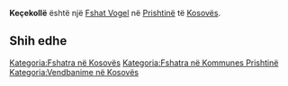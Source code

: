 {{Fshat në Kosovës
 | Emri                = Keçekollë
| sqi_N_name = Keçekollë
| sqi_N_FULL_NAME_RO = Keçekollë
| sqi_N_FULL_NAME_ND_RO = Kecekolle
| sqi_N_SORT_NAME_RG = KECEKOLLE
| sqi_N_FULL_NAME_RG = Keçekollë
| sqi_N_FULL_NAME_ND_RG = Kecekolle
| sqi_V_name = Keqekollë
| sqi_V_FULL_NAME_RO = Keqekollë
| sqi_V_FULL_NAME_ND_RO = Keqekolle
| sqi_V_SORT_NAME_RG = KEQEKOLLE
| sqi_V_FULL_NAME_RG = Keqekollë
| sqi_V_FULL_NAME_ND_RG = Keqekolle
| srp_N_name = Kačikol
| srp_N_FULL_NAME_RO = Kačikol
| srp_N_FULL_NAME_ND_RO = Kacikol
| srp_N_SORT_NAME_RG = KACIKOL
| srp_N_FULL_NAME_RG = Kačikol
| srp_N_FULL_NAME_ND_RG = Kacikol
| srp_NS_name = Качикол
| srp_NS_FULL_NAME_RO = Качикол
| srp_NS_FULL_NAME_ND_RO = Качикол
| srp_NS_SORT_NAME_RG = КАЧИКОЛ
| srp_NS_FULL_NAME_RG = Качикол
| srp_NS_FULL_NAME_ND_RG = Качикол

 | Emri (Rasa dhanore) = 
 | Figura              = 
 | Shteti              = Kosovo
 | Komuna              = Prishtinë
 | Kodi postar         = 
 | Sipërfaqja          = 

 | Popullsia           = 

 | Regj. i popullsisë  = 
 | Dend. e popullsisë  = 
 | Faqja zyrtare       = 
 <!--- Koordinatat ----> 
 | Gjerësia            = 42.733056
 | Gjatësia            = 21.314167
 | Lartësia            = 
}}
'''Keçekollë''' është një [[Fshat Vogel]] në [[Prishtinë]] të [[Kosovës]].

<!-- == Gjeografia == -->
<!-- == Historia == -->
<!-- == Demografia == -->
== Shih edhe ==
{{Komuna Prishtinë}}
{{Kosovo-Administrata-Cung}}

[[Kategoria:Fshatra në Kosovës]]
[[Kategoria:Fshatra në Kommunes Prishtinë]]
[[Kategoria:Vendbanime në Kosovës]]